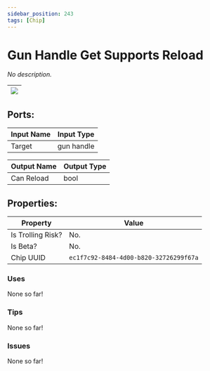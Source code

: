 ```yaml
---
sidebar_position: 243
tags: [Chip]
---
```


# Gun Handle Get Supports Reload


*No description.*

| ![](https://images-ext-2.discordapp.net/external/MPmIaQzlEPmgGWlgi-WxBBXt0Bjv_zWPkg1y1f_sy3s/https/www.recroomcircuits.com/image/circuit/absolute-value?width=206&height=108) |
|-----|

## Ports:

| Input Name | Input Type |
|-----------|-----------|
| Target | gun handle |

| Output Name | Output Type |
|-----------|-----------|
| Can Reload | bool |

## Properties:

| Property  | Value |
|-------------------|-----------|
| Is Trolling Risk? | No. |
| Is Beta? | No. |
| Chip UUID | `ec1f7c92-8484-4d00-b820-32726299f67a` |

### Uses

None so far!

### Tips

None so far!

### Issues

None so far!
